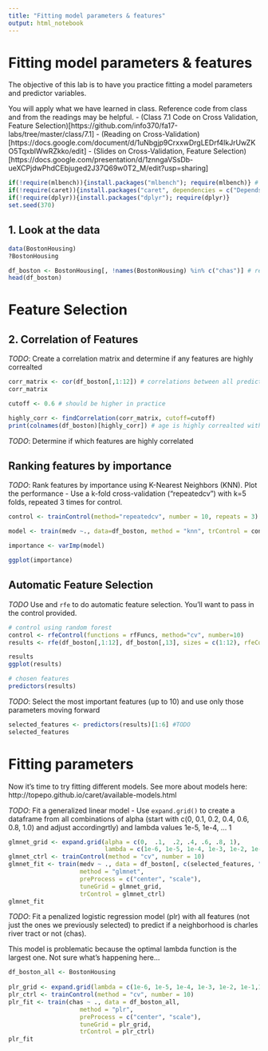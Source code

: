 ```yaml
---
title: "Fitting model parameters & features"
output: html_notebook
---
```


# Fitting model parameters & features
The objective of this lab is to have you practice fitting a model parameters and predictor variables.

You will apply what we have learned in class. Reference code from class and from the readings may be helpful. - (Class 7.1 Code on Cross Validation, Feature Selection)[https://github.com/info370/fa17-labs/tree/master/class/7.1]
- (Reading on Cross-Validation)[https://docs.google.com/document/d/1uNbgjp9CrxxwDrgLEDrf4IkJrUwZKO5TqxblWwRZkko/edit]
- (Slides on Cross-Validation, Feature Selection)[https://docs.google.com/presentation/d/1znngaVSsDb-ueXCPjdwPhdCEbjuged2J37Q69w0T2_M/edit?usp=sharing]


```r
if(!require(mlbench)){install.packages("mlbench"); require(mlbench)} # common datasets to use
if(!require(caret)){install.packages("caret", dependencies = c("Depends", "Suggests")); require(caret)} # ML package and its dependencies. This will take awhile!
if(!require(dplyr)){install.packages("dplyr"); require(dplyr)}
set.seed(370)
```

## 1. Look at the data
```r
data(BostonHousing)
?BostonHousing

df_boston <- BostonHousing[, !names(BostonHousing) %in% c("chas")] # removing charles river tract b/c not numeric
head(df_boston)
```

# Feature Selection

## 2. Correlation of Features
*TODO*: Create a correlation matrix and determine if any features are highly correalted
```r
corr_matrix <- cor(df_boston[,1:12]) # correlations between all predictor vars
corr_matrix

cutoff <- 0.6 # should be higher in practice

highly_corr <- findCorrelation(corr_matrix, cutoff=cutoff)
print(colnames(df_boston)[highly_corr]) # age is highly correalted with pregnant
```
*TODO*: Determine if which features are highly correlated

## Ranking features by importance
*TODO*: Rank features by importance using K-Nearest Neighbors (KNN). Plot the performance
- Use a k-fold cross-validation ("repeatedcv") with k=5 folds, repeated 3 times for control.
```r
control <- trainControl(method="repeatedcv", number = 10, repeats = 3)

model <- train(medv ~., data=df_boston, method = "knn", trControl = control)

importance <- varImp(model)

ggplot(importance)
```

## Automatic Feature Selection
*TODO* Use and `rfe` to do automatic feature selection. You'll want to pass in the control provided.
```r
# control using random forest
control <- rfeControl(functions = rfFuncs, method="cv", number=10)
results <- rfe(df_boston[,1:12], df_boston[,13], sizes = c(1:12), rfeControl = control) # this will take AWHILE...

results
ggplot(results)

# chosen features
predictors(results)
```

*TODO*: Select the most important features (up to 10) and use only those parameters moving forward
```r
selected_features <- predictors(results)[1:6] #TODO
selected_features
```


# Fitting parameters
Now it's time to try fitting different models. See more about models here: http://topepo.github.io/caret/available-models.html

*TODO*: Fit a generalized linear model
- Use `expand.grid()` to create a dataframe from all combinations of alpha (start with c(0, 0.1, 0.2, 0.4, 0.6, 0.8, 1.0) and adjust accordingrtly) and lambda values 1e-5, 1e-4, ... 1
```r
glmnet_grid <- expand.grid(alpha = c(0,  .1,  .2, .4, .6, .8, 1),
                           lambda = c(1e-6, 1e-5, 1e-4, 1e-3, 1e-2, 1e-1,1))
glmnet_ctrl <- trainControl(method = "cv", number = 10)
glmnet_fit <- train(medv ~ ., data = df_boston[, c(selected_features, "medv")],
                    method = "glmnet",
                    preProcess = c("center", "scale"),
                    tuneGrid = glmnet_grid,
                    trControl = glmnet_ctrl)
glmnet_fit
```

*TODO*: Fit a penalized logistic regression model (plr) with all features (not just the ones we previously selected) to predict if a neighborhood is charles river tract or not (chas).

This model is problematic because the optimal lambda function is the largest one. Not sure what's happening here...
```r
df_boston_all <- BostonHousing
 
plr_grid <- expand.grid(lambda = c(1e-6, 1e-5, 1e-4, 1e-3, 1e-2, 1e-1,1, 1e2, 1e3, 1e4, 1e5), cp = c("bic", "aic"))
plr_ctrl <- trainControl(method = "cv", number = 10)
plr_fit <- train(chas ~ ., data = df_boston_all,
                    method = "plr",
                    preProcess = c("center", "scale"),
                    tuneGrid = plr_grid,
                    trControl = plr_ctrl)
plr_fit
```

